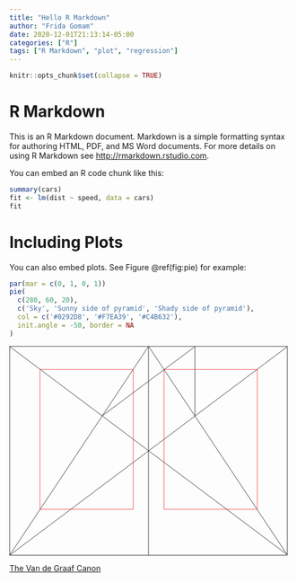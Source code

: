 ```yaml
---
title: "Hello R Markdown"
author: "Frida Gomam"
date: 2020-12-01T21:13:14-05:00
categories: ["R"]
tags: ["R Markdown", "plot", "regression"]
---
```


```r
knitr::opts_chunk$set(collapse = TRUE)
```

# R Markdown

This is an R Markdown document. Markdown is a simple formatting syntax for authoring HTML, PDF, and MS Word documents. For more details on using R Markdown see <http://rmarkdown.rstudio.com>.

You can embed an R code chunk like this:

```r
summary(cars)
fit <- lm(dist ~ speed, data = cars)
fit
```

# Including Plots

You can also embed plots. See Figure \@ref(fig:pie) for example:

```r
par(mar = c(0, 1, 0, 1))
pie(
  c(280, 60, 20),
  c('Sky', 'Sunny side of pyramid', 'Shady side of pyramid'),
  col = c('#0292D8', '#F7EA39', '#C4B632'),
  init.angle = -50, border = NA
)
```


<svg class="canon" xmlns="http://www.w3.org/2000/svg" overflow="visible" viewBox="0 0 496 373" height="373" width="496"><g fill="none"><path stroke="#000" stroke-width=".75" d="M.599 372.348L495.263 1.206M.312.633l494.95 370.853M.312 372.633L247.643.92M248.502.92l246.76 370.566M330.828 123.869V1.134M330.396 1.134L165.104 124.515"></path><path stroke="#ED1C24" stroke-width=".75" d="M275.73 41.616h166.224v249.05H275.73zM54.478 41.616h166.225v249.052H54.478z"></path><path stroke="#000" stroke-width=".75" d="M.479.375h495v372h-495zM247.979.875v372"></path><ellipse cx="498.729" cy="177.625" rx=".75" ry="1.25"></ellipse><ellipse cx="247.229" cy="377.375" rx=".75" ry="1.25"></ellipse></g></svg>


[The Van de Graaf Canon](https://en.wikipedia.org/wiki/Canons_of_page_construction#Van_de_Graaf_canon)


